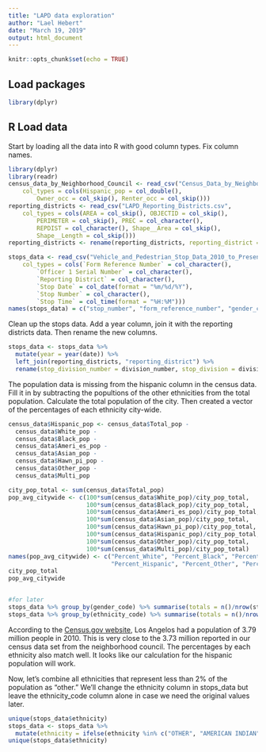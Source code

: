 ```yaml
---
title: "LAPD data exploration"
author: "Lael Hebert"
date: "March 19, 2019"
output: html_document
---
```


```r
knitr::opts_chunk$set(echo = TRUE)
```

## Load packages
```r
library(dplyr)
```

## R Load data

Start by loading all the data into R with good column types. Fix column names.

```r
library(dplyr)
library(readr)
census_data_by_Neighborhood_Council <- read_csv("Census_Data_by_Neighborhood_Council.csv", 
    col_types = cols(Hispanic_pop = col_double(), 
        Owner_occ = col_skip(), Renter_occ = col_skip()))
reporting_districts <- read_csv("LAPD_Reporting_Districts.csv", 
    col_types = cols(AREA = col_skip(), OBJECTID = col_skip(), 
        PERIMETER = col_skip(), PREC = col_character(), 
        REPDIST = col_character(), Shape__Area = col_skip(), 
        Shape__Length = col_skip()))
reporting_districts <- rename(reporting_districts, reporting_district = REPDIST, division_number = PREC, division = APREC, bureau = BUREAU, basic_car = BASICCAR)

stops_data <- read_csv("Vehicle_and_Pedestrian_Stop_Data_2010_to_Present.csv", 
    col_types = cols(`Form Reference Number` = col_character(), 
        `Officer 1 Serial Number` = col_character(), 
        `Reporting District` = col_character(), 
        `Stop Date` = col_date(format = "%m/%d/%Y"), 
        `Stop Number` = col_character(), 
        `Stop Time` = col_time(format = "%H:%M")))
names(stops_data) = c("stop_number", "form_reference_number", "gender_code", "ethnicity_code", "ethnicity", "date", "time", "officer_1_serial", "officer_1_division_num", "division_1", "officer_2_serial", "Officer_2_division_num", "division_2", "reporting_district", "stop_type", "post_stop_activity")


```
Clean up the stops data. Add a year column, join it with the reporting districts data. Then rename the new columns.

```r
stops_data <- stops_data %>%
  mutate(year = year(date)) %>%
  left_join(reporting_districts, "reporting_district") %>%
  rename(stop_division_number = division_number, stop_division = division, stop_bureau = bureau, stop_basic_car = basic_car)
```

The population data is missing from the hispanic column in the census data. Fill it in by subtracting the popultions of the other ethnicities from the total population. Calculate the total population of the city. Then created a vector of the percentages of each ethnicity city-wide. 


```r
census_data$Hispanic_pop <- census_data$Total_pop - 
  census_data$White_pop -
  census_data$Black_pop -
  census_data$Ameri_es_pop -
  census_data$Asian_pop -
  census_data$Hawn_pi_pop -
  census_data$Other_pop -
  census_data$Multi_pop

city_pop_total <- sum(census_data$Total_pop)
pop_avg_citywide <- c(100*sum(census_data$White_pop)/city_pop_total,
                      100*sum(census_data$Black_pop)/city_pop_total,
                      100*sum(census_data$Ameri_es_pop)/city_pop_total,
                      100*sum(census_data$Asian_pop)/city_pop_total,
                      100*sum(census_data$Hawn_pi_pop)/city_pop_total,
                      100*sum(census_data$Hispanic_pop)/city_pop_total,
                      100*sum(census_data$Other_pop)/city_pop_total,
                      100*sum(census_data$Multi_pop)/city_pop_total)
names(pop_avg_citywide) <- c("Percent_White", "Percent_Black", "Percent_Ameri_es", "Percent_Asian", "Percent_Hawn_pi", 
                             "Percent_Hispanic", "Percent_Other", "Percent_Multi")
city_pop_total
pop_avg_citywide


#for later
stops_data %>% group_by(gender_code) %>% summarise(totals = n()/nrow(stops_data))
stops_data %>% group_by(ethnicity_code) %>% summarise(totals = n()/nrow(stops_data))
```

According to the [Census.gov website](https://www.census.gov/quickfacts/fact/table/losangelescitycalifornia,losangelescountycalifornia/POP010210), Los Angelos had a population of 3.79 million people in 2010. This is very close to the 3.73 million reported in our census data set from the neighborhood council. The percentages by each ethnicity also match well. It looks like our calculation for the hispanic population will work.

Now, let's combine all ethnicities that represent less than 2% of the population as "other." We'll change the ethnicity column in stops_data but leave the ethnicity_code column alone in case we need the original values later. 
```r
unique(stops_data$ethnicity)
stops_data <- stops_data %>% 
  mutate(ethnicity = ifelse(ethnicity %in% c("OTHER", "AMERICAN INDIAN", "MULTI-DESCENTS"), "OTHER", ethnicity))
unique(stops_data$ethnicity)


```

